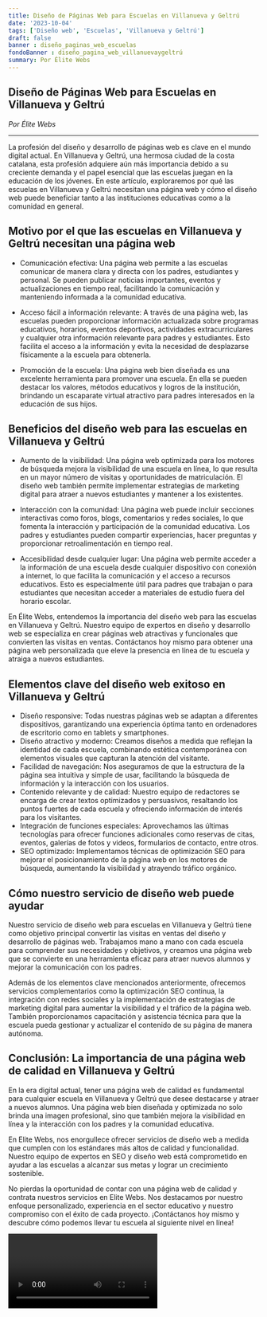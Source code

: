 ```yaml
---
title: Diseño de Páginas Web para Escuelas en Villanueva y Geltrú
date: '2023-10-04'
tags: ['Diseño web', 'Escuelas', 'Villanueva y Geltrú']
draft: false
banner : diseño_paginas_web_escuelas
fondoBanner : diseño_pagina_web_villanuevaygeltrú
summary: Por Élite Webs
---
```


## Diseño de Páginas Web para Escuelas en Villanueva y Geltrú

*Por Élite Webs*

---

La profesión del diseño y desarrollo de páginas web es clave en el mundo digital actual. En Villanueva y Geltrú, una hermosa ciudad de la costa catalana, esta profesión adquiere aún más importancia debido a su creciente demanda y el papel esencial que las escuelas juegan en la educación de los jóvenes. En este artículo, exploraremos por qué las escuelas en Villanueva y Geltrú necesitan una página web y cómo el diseño web puede beneficiar tanto a las instituciones educativas como a la comunidad en general.

## Motivo por el que las escuelas en Villanueva y Geltrú necesitan una página web

- Comunicación efectiva: Una página web permite a las escuelas comunicar de manera clara y directa con los padres, estudiantes y personal. Se pueden publicar noticias importantes, eventos y actualizaciones en tiempo real, facilitando la comunicación y manteniendo informada a la comunidad educativa.

- Acceso fácil a información relevante: A través de una página web, las escuelas pueden proporcionar información actualizada sobre programas educativos, horarios, eventos deportivos, actividades extracurriculares y cualquier otra información relevante para padres y estudiantes. Esto facilita el acceso a la información y evita la necesidad de desplazarse físicamente a la escuela para obtenerla.

- Promoción de la escuela: Una página web bien diseñada es una excelente herramienta para promover una escuela. En ella se pueden destacar los valores, métodos educativos y logros de la institución, brindando un escaparate virtual atractivo para padres interesados en la educación de sus hijos.

## Beneficios del diseño web para las escuelas en Villanueva y Geltrú

- Aumento de la visibilidad: Una página web optimizada para los motores de búsqueda mejora la visibilidad de una escuela en línea, lo que resulta en un mayor número de visitas y oportunidades de matriculación. El diseño web también permite implementar estrategias de marketing digital para atraer a nuevos estudiantes y mantener a los existentes.

- Interacción con la comunidad: Una página web puede incluir secciones interactivas como foros, blogs, comentarios y redes sociales, lo que fomenta la interacción y participación de la comunidad educativa. Los padres y estudiantes pueden compartir experiencias, hacer preguntas y proporcionar retroalimentación en tiempo real.

- Accesibilidad desde cualquier lugar: Una página web permite acceder a la información de una escuela desde cualquier dispositivo con conexión a internet, lo que facilita la comunicación y el acceso a recursos educativos. Esto es especialmente útil para padres que trabajan o para estudiantes que necesitan acceder a materiales de estudio fuera del horario escolar.

En Élite Webs, entendemos la importancia del diseño web para las escuelas en Villanueva y Geltrú. Nuestro equipo de expertos en diseño y desarrollo web se especializa en crear páginas web atractivas y funcionales que convierten las visitas en ventas. Contáctanos hoy mismo para obtener una página web personalizada que eleve la presencia en línea de tu escuela y atraiga a nuevos estudiantes.

<GifSeo />

<Cta />

## Elementos clave del diseño web exitoso en Villanueva y Geltrú

- Diseño responsive: Todas nuestras páginas web se adaptan a diferentes dispositivos, garantizando una experiencia óptima tanto en ordenadores de escritorio como en tablets y smartphones. 
- Diseño atractivo y moderno: Creamos diseños a medida que reflejan la identidad de cada escuela, combinando estética contemporánea con elementos visuales que capturan la atención del visitante. 
- Facilidad de navegación: Nos aseguramos de que la estructura de la página sea intuitiva y simple de usar, facilitando la búsqueda de información y la interacción con los usuarios.
- Contenido relevante y de calidad: Nuestro equipo de redactores se encarga de crear textos optimizados y persuasivos, resaltando los puntos fuertes de cada escuela y ofreciendo información de interés para los visitantes.
- Integración de funciones especiales: Aprovechamos las últimas tecnologías para ofrecer funciones adicionales como reservas de citas, eventos, galerías de fotos y videos, formularios de contacto, entre otros.
- SEO optimizado: Implementamos técnicas de optimización SEO para mejorar el posicionamiento de la página web en los motores de búsqueda, aumentando la visibilidad y atrayendo tráfico orgánico.

## Cómo nuestro servicio de diseño web puede ayudar

Nuestro servicio de diseño web para escuelas en Villanueva y Geltrú tiene como objetivo principal convertir las visitas en ventas del diseño y desarrollo de páginas web. Trabajamos mano a mano con cada escuela para comprender sus necesidades y objetivos, y creamos una página web que se convierte en una herramienta eficaz para atraer nuevos alumnos y mejorar la comunicación con los padres.

Además de los elementos clave mencionados anteriormente, ofrecemos servicios complementarios como la optimización SEO continua, la integración con redes sociales y la implementación de estrategias de marketing digital para aumentar la visibilidad y el tráfico de la página web. También proporcionamos capacitación y asistencia técnica para que la escuela pueda gestionar y actualizar el contenido de su página de manera autónoma.

## Conclusión: La importancia de una página web de calidad en Villanueva y Geltrú

En la era digital actual, tener una página web de calidad es fundamental para cualquier escuela en Villanueva y Geltrú que desee destacarse y atraer a nuevos alumnos. Una página web bien diseñada y optimizada no solo brinda una imagen profesional, sino que también mejora la visibilidad en línea y la interacción con los padres y la comunidad educativa.

En Elite Webs, nos enorgullece ofrecer servicios de diseño web a medida que cumplen con los estándares más altos de calidad y funcionalidad. Nuestro equipo de expertos en SEO y diseño web está comprometido en ayudar a las escuelas a alcanzar sus metas y lograr un crecimiento sostenible.

No pierdas la oportunidad de contar con una página web de calidad y contrata nuestros servicios en Elite Webs. Nos destacamos por nuestro enfoque personalizado, experiencia en el sector educativo y nuestro compromiso con el éxito de cada proyecto. ¡Contáctanos hoy mismo y descubre cómo podemos llevar tu escuela al siguiente nivel en línea!

<Video />

<CtaBot job='Escuelas' city='Villanueva y Geltrú'/>

<Gmaps query='Villanueva y Geltrú+españa+maps' />